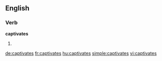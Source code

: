==English==

===Verb===
'''captivates'''

# {{third-person singular of|[[captivate]]}}

[[de:captivates]]
[[fr:captivates]]
[[hu:captivates]]
[[simple:captivates]]
[[vi:captivates]]